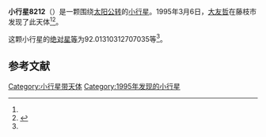 {{Infobox planet
| bgcolour = #FFFFC0
| name = 8212 Naoshigetani
| symbol = 
| image = 
| caption = 
| discovery = yes
| discovery_ref = 
| discoverer = [[大友哲|大友哲]]
| discovery_site = [[藤枝市|藤枝市]] 
| discovered = 1995年3月6日
| designations = yes
| mp_name = 
| named_after = 
| alt_names = 1995 EF1/ 1958 DG / 1980 BN6
| mp_category = [[主带小行星|主带小行星]]
| orbit_ref = <ref name="a">[http://ssd.jpl.nasa.gov/sbdb.cgi?sstr=8212 8212 Naoshigetani] {{Wayback|url=http://ssd.jpl.nasa.gov/sbdb.cgi?sstr=8212 |date=20201124030954 }}，小行星數據庫瀏覽器（JPL Small-Body Database Browser）－[[美国国家航空航天局|美国国家航空航天局]]喷气推进实验室</ref>
| epoch = 2456400.5 (2013年4月18日更新)
| aphelion = {{convert|2.743258380407112|AU|km|3|abbr=on|lk=out}}
| perihelion = {{convert|2.02734025695419|AU|km|3|abbr=on}}
| semimajor = {{convert|2.385299318680651|AU|km|3|abbr=on}}
| eccentricity = 0.150068823
| period = 1345.590007 [[日|日]]<br />3.68[[儒略年|儒略年]]
| avg_speed = 
| inclination = 2.978662676259491
| asc_node = 50.60750750486906
| mean_anomaly = 
| arg_peri = 92.01310312707035
| satellites = 
| physical_characteristics = yes
| dimensions = 
| mass = 
| density = 
| surface_grav = 
| escape_velocity = 
| sidereal_day = 
| axial_tilt = 
| pole_ecliptic_lat = 
| pole_ecliptic_lon = 
| albedo = 
| temperatures= 
| temp_name1 = 
| mean_temp_1 = 
| max_temp_1 = 
| temp_name2 = 
| max_temp_2 = 
| spectral_type = 
| abs_magnitude = 92.01310312707035
}}

'''小行星8212'''（{{lang-en|8212 Naoshigetani}}）是一颗围绕[[太阳|太阳]][[公转|公转]]的[[小行星|小行星]]。1995年3月6日，[[大友哲|大友哲]]在藤枝市发现了此天体<ref name="a" /><ref>{{cite news|title=小行星列表|url=http://cfa-www.harvard.edu/iau/lists/NumberedMPs.txt|accessdate=2013-07-08|newspaper=哈佛大学|archive-date=2008-05-17|archive-url=https://web.archive.org/web/20080517010638/http://cfa-www.harvard.edu/iau/lists/NumberedMPs.txt|dead-url=no}}</ref>。

这颗小行星的[[绝对星等|绝对星等]]为92.01310312707035等<ref name="a" />。

==参考文献==
{{reflist}}
{{Minor Planet Number|[[小行星8211|小行星8211]]|[[小行星8213|小行星8213]]}}

{{小天体}}

[[Category:小行星带天体|Category:小行星带天体]]
[[Category:1995年发现的小行星|Category:1995年发现的小行星]]

{{asteroid-stub}}
